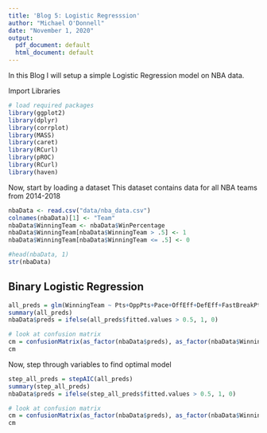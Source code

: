 ```yaml
---
title: 'Blog 5: Logistic Regresssion'
author: "Michael O'Donnell"
date: "November 1, 2020"
output:
  pdf_document: default
  html_document: default
---
```


In this Blog I will setup a simple Logistic Regression model on NBA data.

Import Libraries
```r
# load required packages
library(ggplot2)
library(dplyr)
library(corrplot)
library(MASS)
library(caret)
library(RCurl)
library(pROC)
library(RCurl)
library(haven)
```

Now, start by loading a dataset
This dataset contains data for all NBA teams from 2014-2018
```r
nbaData <- read.csv("data/nba_data.csv")
colnames(nbaData)[1] <- "Team"
nbaData$WinningTeam <- nbaData$WinPercentage
nbaData$WinningTeam[nbaData$WinningTeam > .5] <- 1
nbaData$WinningTeam[nbaData$WinningTeam <= .5] <- 0

#head(nbaData, 1)
str(nbaData)
```

## Binary Logistic Regression
```r
all_preds = glm(WinningTeam ~ Pts+OppPts+Pace+OffEff+DefEff+FastBreakPts, family = binomial(), data = nbaData)
summary(all_preds)
nbaData$preds = ifelse(all_preds$fitted.values > 0.5, 1, 0)

# look at confusion matrix
cm = confusionMatrix(as_factor(nbaData$preds), as_factor(nbaData$WinningTeam), positive = "1")
cm
```

Now, step through variables to find optimal model
```r
step_all_preds = stepAIC(all_preds)
summary(step_all_preds)
nbaData$preds = ifelse(step_all_preds$fitted.values > 0.5, 1, 0)

# look at confusion matrix
cm = confusionMatrix(as_factor(nbaData$preds), as_factor(nbaData$WinningTeam), positive = "1")
cm
```

